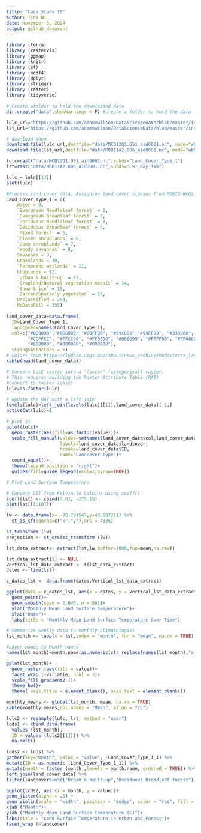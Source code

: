 ```yaml
---
title: "Case Study 10"
author: Tina Ni
date: November 6, 2024
output: github_document
---
```


```r
library (terra)
library (rasterVis)
library (ggmap)
library (knitr)
library (sf)
library (ncdf4)
library (dplyr)
library (stringr)
library (raster)
library (tidyverse)
```

```r
# Create afolder to hold the downloaded data
dir.create("data",showWarnings = F) #create a folder to hold the data

lulc_url="https://github.com/adammwilson/DataScienceData/blob/master/inst/extdata/appeears/MCD12Q1.051_aid0001.nc?raw=true"
lst_url="https://github.com/adammwilson/DataScienceData/blob/master/inst/extdata/appeears/MOD11A2.006_aid0001.nc?raw=true"

# download them
download.file(lulc_url,destfile="data/MCD12Q1.051_aid0001.nc", mode="wb")
download.file(lst_url,destfile="data/MOD11A2.006_aid0001.nc", mode="wb")
```

```r
lulc=rast("data/MCD12Q1.051_aid0001.nc",subds="Land_Cover_Type_1")
lst=rast("data/MOD11A2.006_aid0001.nc",subds="LST_Day_1km")
```

```r
lulc = lulc[[13]]
plot(lulc)
```

```r
#Process land cover data, Assigning land cover classes from MODIS Website
Land_Cover_Type_1 = c(
    Water = 0, 
    `Evergreen Needleleaf forest` = 1, 
    `Evergreen Broadleaf forest` = 2,
    `Deciduous Needleleaf forest` = 3, 
    `Deciduous Broadleaf forest` = 4,
    `Mixed forest` = 5, 
    `Closed shrublands` = 6,
    `Open shrublands` = 7,
    `Woody savannas` = 8, 
    Savannas = 9,
    Grasslands = 10,
    `Permanent wetlands` = 11, 
    Croplands = 12,
    `Urban & built-up` = 13,
    `Cropland/Natural vegetation mosaic` = 14, 
    `Snow & ice` = 15,
    `Barren/Sparsely vegetated` = 16, 
    Unclassified = 254,
    NoDataFill = 255)

land_cover_data=data.frame(
  ID=Land_Cover_Type_1,
  landcover=names(Land_Cover_Type_1),
  col=c("#000080","#008000","#00FF00", "#99CC00","#99FF99", "#339966", "#993366", "#FFCC99", 
        "#CCFFCC", "#FFCC00", "#FF9900", "#006699", "#FFFF00", "#FF0000", "#999966", "#FFFFFF", 
        "#808080", "#000000", "#000000"),
  stringsAsFactors = F)
# colors from https://lpdaac.usgs.gov/about/news_archive/modisterra_land_cover_types_yearly_l3_global_005deg_cmg_mod12c1
kable(head(land_cover_data))
```

```r
# Convert LULC raster into a ‘factor’ (categorical) raster.
# This requires building the Raster Attribute Table (RAT)
#convert to raster (easy)
lulc=as.factor(lulc)

# update the RAT with a left join
levels(lulc)=left_join(levels(lulc)[[1]],land_cover_data)[-1,]
activeCat(lulc)=1

# plot it
gplot(lulc)+
  geom_raster(aes(fill=as.factor(value)))+
  scale_fill_manual(values=setNames(land_cover_data$col,land_cover_data$ID),
                    labels=land_cover_data$landcover,
                    breaks=land_cover_data$ID,
                    name="Landcover Type")+
  coord_equal()+
  theme(legend.position = "right")+
  guides(fill=guide_legend(ncol=1,byrow=TRUE))
```

```r
# Plot Land Surface Temperature

# Convert LST from Kelvin to Calcius using scoff()
scoff(lst) <- cbind(0.02, -273.15)
plot(lst[[1:10]])
```

```r
lw <- data.frame(x= -78.791547,y=43.007211) %>%
  st_as_sf(coords=c("x","y"),crs = 4326)

st_transform (lw)
projection <- st_crs(st_transform (lw))

lst_data_extract<- extract(lst,lw,buffer=1000,fun=mean,na.rm=T)

lst_data_extract[1] <- NULL
Vertical_lst_data_extract <- t(lst_data_extract)
dates <- time(lst)

c_dates_lst <- data.frame(dates,Vertical_lst_data_extract)
```

```r
ggplot(data = c_dates_lst, aes(x = dates, y = Vertical_lst_data_extract))+
  geom_point()+
  geom_smooth(span = 0.045, n = 881)+
  ylab("Monthly Mean Land Surface Temperature")+
  xlab("Date")+
  labs(title = "Monthly Mean Land Surface Temperature Over Time")
```

```r
# Summerize weekly data to monthly climatologies
lst_month <- tapp(x = lst,index = 'month', fun = "mean", na.rm = TRUE)

#Layer names to Month names
names(lst_month)=month.name[as.numeric(str_replace(names(lst_month),"m_",""))]
```

```r
gplot(lst_month)+
  geom_raster (aes(fill = value))+
  facet_wrap (~variable, ncol = 3)+
  scale_fill_gradient2 ()+
  theme_bw()+
  theme( axis.title = element_blank(), axis.text = element_blank())
```
```r
monthly_means <- global(lst_month, mean, na.rm = TRUE)
kable(monthly_means,col.names = "Mean", align = "cc")
```
```r
lulc2 <- resample(lulc, lst, method = "near")
lcds1 <- cbind.data.frame(
  values (lst_month),
  ID = values (lulc2[[1]])) %>%
  na.omit()

lcds2 <- lcds1 %>%
gather(key="month", value = "value", -Land_Cover_Type_1_1) %>%
mutate(ID = as.numeric (Land_Cover_Type_1_1)) %>%
mutate(month = factor (month ,levels = month.name, ordered = TRUE)) %>%
left_join(land_cover_data) %>%
filter(landcover%in%c("Urban & built-up","Deciduous Broadleaf forest"))
```

```r
ggplot(lcds2, aes (x = month, y = value))+
geom_jitter(alpha = .5) +
geom_violin(scale = "width", position = "dodge", color = "red", fill = "green", alpha = 0.5)+
xlab ("Month")+
ylab ("Monthly Mean Land Surface temoerature (C)")+
labs(title = "Land Surface Temperature in Urban and Forest")+
facet_wrap (~landcover)
```
